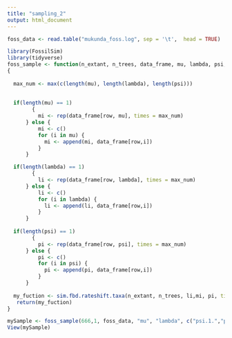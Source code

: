 ---
title: "sampling_2"
output: html_document
---

```{r}
foss_data <- read.table("mukunda_foss.log", sep = '\t',  head = TRUE)
```

```{r}
library(FossilSim)
library(tidyverse)
foss_sample <- function(n_extant, n_trees, data_frame, mu, lambda, psi, row, mers)
{
  
  max_num <- max(c(length(mu), length(lambda), length(psi)))
  
  
  if(length(mu) == 1) 
        {  
          mi <- rep(data_frame[row, mu], times = max_num)
      } else {
          mi <- c()
          for (i in mu) {
            mi <- append(mi, data_frame[row,i])
          }
      }

  if(length(lambda) == 1) 
        {  
          li <- rep(data_frame[row, lambda], times = max_num)
      } else {
          li <- c()
          for (i in lambda) {
            li <- append(li, data_frame[row,i])
          }
      }
  
  if(length(psi) == 1) 
        {  
          pi <- rep(data_frame[row, psi], times = max_num)
      } else {
          pi <- c()
          for (i in psi) {
            pi <- append(pi, data_frame[row,i])
          }
      }
 
  my_fuction <- sim.fbd.rateshift.taxa(n_extant, n_trees, li,mi, pi, times = mers, complete = TRUE)
   return(my_fuction)
}
```

```{r}
mySample <- foss_sample(666,1, foss_data, "mu", "lambda", c("psi.1.","psi.2.", "psi.3."), 150, c(0,29,70)) 
View(mySample)
```